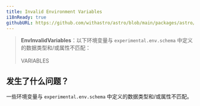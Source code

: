 ```yaml
---
title: Invalid Environment Variables
i18nReady: true
githubURL: https://github.com/withastro/astro/blob/main/packages/astro/src/core/errors/errors-data.ts
---
```


> **EnvInvalidVariables**：以下环境变量与 `experimental.env.schema` 中定义的数据类型和/或属性不匹配：<br/><br/>VARIABLES<br/>

## 发生了什么问题？
一些环境变量与 `experimental.env.schema` 中定义的数据类型和/或属性不匹配。

